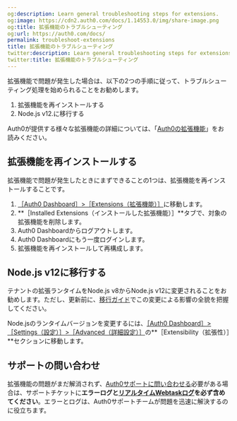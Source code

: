 ```yaml
---
og:description: Learn general troubleshooting steps for extensions.
og:image: https://cdn2.auth0.com/docs/1.14553.0/img/share-image.png
og:title: 拡張機能のトラブルシューティング
og:url: https://auth0.com/docs/
permalink: troubleshoot-extensions
title: 拡張機能のトラブルシューティング
twitter:description: Learn general troubleshooting steps for extensions.
twitter:title: 拡張機能のトラブルシューティング
---
```


[](/extensions)拡張機能で問題が発生した場合は、以下の2つの手順に従って、トラブルシューティング処理を始められることをお勧めします。

1. 拡張機能を再インストールする
2. Node.js v12.に移行する

Auth0が提供する様々な拡張機能の詳細については、「[Auth0の拡張機能](/extensions)」をお読みください。

## 拡張機能を再インストールする

拡張機能で問題が発生したときにまずできることの1つは、拡張機能を再インストールすることです。

1. [［Auth0 Dashboard］>［Extensions（拡張機能）］](%24%7Bmanage_url%7D/#/extensions)に移動します。
2. **［Installed Extensions（インストールした拡張機能）］**タブで、対象の拡張機能を削除します。
3. Auth0 Dashboardからログアウトします。
4. Auth0 Dashboardにもう一度ログインします。
5. 拡張機能を再インストールして再構成します。

## Node.js v12に移行する

テナントの拡張ランタイムをNode.js v8からNode.js v12に変更されることをお勧めします。ただし、更新前に、[移行ガイド](/product-lifecycle/deprecations-and-migrations/migrate-to-nodejs-12)でこの変更による影響の全貌を把握してください。

Node.jsのランタイムバージョンを変更するには、[［Auth0 Dashboard］>［Settings（設定）］>［Advanced（詳細設定）］](https://manage.auth0.com/#/tenant/advanced)の**［Extensibility（拡張性）］**セクションに移動します。

## サポートの問い合わせ

拡張機能の問題がまだ解消されず、[Auth0サポートに問い合わせる](%24%7Benv.DOMAIN_URL_SUPPORT%7D)必要がある場合は、サポートチケットに**エラーログと**[**リアルタイムWebtaskログ**](/extensions/real-time-webtask-logs)**を必ず含めてください**。エラーとログは、Auth0サポートチームが問題を迅速に解決するのに役立ちます。